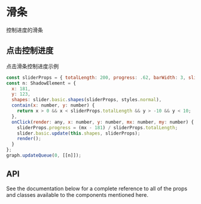 # 滑条

控制进度的滑条

## 点击控制进度

点击滑条控制进度示例

```js
const sliderProps = { totalLength: 200, progress: .62, barWidth: 3, slideWidth: 3, radius: 6 };
const n: ShadowElement = {
  x: 181,
  y: 123,
  shapes: slider.basic.shapes(sliderProps, styles.normal),
  contain(x: number, y: number) {
    return x > 0 && x < sliderProps.totalLength && y > -10 && y < 10;
  },
  onClick(render: any, x: number, y: number, mx: number, my: number) {
    sliderProps.progress = (mx - 181) / sliderProps.totalLength;
    slider.basic.update(this.shapes, sliderProps);
    render();
  }
};
graph.updateQueue(0, [[n]]);
```

<div id="ptySlider"></div>

## API

See the documentation below for a complete reference to all of the props and classes available to the components mentioned here.
